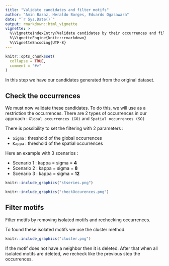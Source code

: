 ```yaml
---
title: "Validate candidates and filter motifs"
author: "Amin Bazaz, Heraldo Borges, Eduardo Ogasawara"
date: "`r Sys.Date()`"
output: rmarkdown::html_vignette
vignette: >
  %\VignetteIndexEntry{Validate candidates by their occurrences and filter by removing isolated motifs}
  %\VignetteEngine{knitr::rmarkdown}
  %\VignetteEncoding{UTF-8}
---
```


```r
knitr::opts_chunk$set(
  collapse = TRUE,
  comment = "#>"
)
```

In this step we have our candidates generated from the original dataset.

## Check the occurrences

We must now validate these candidates. To do this, we will use as a restriction the occurrences.
There are 2 types of occurrences in our approach : `Global occurrences (GO)` and `Spatial occurrences (SO)`

There is possibility to set the filtering with 2 parameters :

- `Sigma` : threshold of the global occurrences
- `Kappa` : threshold of the spatial occurrences

Here an example with 3 scenarios :

- Scenario 1 : kappa = sigma = **4**
- Scenario 2 : kappa = sigma = **8**
- Scenario 3 : kappa = sigma = **12**

```r
knitr::include_graphics("stseries.png")
```

```r
knitr::include_graphics("checkOccurences.png")
```

## Filter motifs

Filter motifs by removing isolated motifs and rechecking occurrences.

To found these isolated motifs we use the cluster method.

```r
knitr::include_graphics("cluster.png")
```

If the motif does not have a neighbor then it is deleted. After that when all isolated motifs are deleted, we recheck like the previous step the occurrences.
